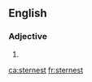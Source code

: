 ==English==

===Adjective===
{{head|en}}

# {{en-superlative of|stern}}

[[ca:sternest]]
[[fr:sternest]]